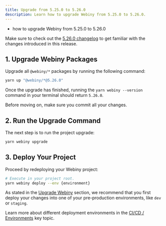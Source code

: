 ```yaml
---
title: Upgrade from 5.25.0 to 5.26.0
description: Learn how to upgrade Webiny from 5.25.0 to 5.26.0.
---
```



<Alert type="success" title="What you’ll learn">

- how to upgrade Webiny from 5.25.0 to 5.26.0

</Alert>

<Alert type="info">

Make sure to check out the [5.26.0 changelog](/docs/{version}/release-notes/5.26.0/changelog) to get familiar with the changes introduced in this release.

</Alert>

## 1. Upgrade Webiny Packages

Upgrade all `@webiny/*` packages by running the following command:

```bash
yarn up "@webiny/*@5.26.0"
```

Once the upgrade has finished, running the `yarn webiny --version` command in your terminal should return `5.26.0`.

<Alert type="info">

Before moving on, make sure you commit all your changes.

</Alert>

## 2. Run the Upgrade Command

The next step is to run the project upgrade:

```bash
yarn webiny upgrade
```

## 3. Deploy Your Project

Proceed by redeploying your Webiny project:

```bash
# Execute in your project root.
yarn webiny deploy --env {environment}
```

<Alert type="warning">

As stated in the [Upgrade Webiny](/docs/{version}/release-notes/upgrade-webiny#pre-production-environments-first) section, we recommend that you first deploy your changes into one of your pre-production environments, like `dev` or `staging`.

</Alert>

<Alert type="info">

Learn more about different deployment environments in the [CI/CD / Environments](/docs/{version}/core-development-concepts/ci-cd/environments) key topic.

</Alert>
